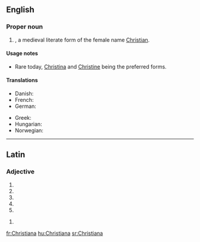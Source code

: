 ==English==

===Proper noun===
{{en-proper noun}}

# {{given name|female|from=Ancient Greek}}, a medieval literate form of the female name [[Christian]].

====Usage notes====
* Rare today, [[Christina]]  and [[Christine]] being the preferred forms.

====Translations====
{{trans-top|a female given name}}
* Danish: {{t-|da|Kristiane}}
* French: {{t+|fr|Christiane}}
* German: {{t-|de|Christiane}}
{{trans-mid}}
* Greek: {{t|el|Χρηστιάνα}}
* Hungarian: {{t|hu|Krisztiána}}
* Norwegian: {{t+|no|Kristiane}}
{{trans-bottom}}

----

==Latin==

===Adjective===
{{la-adj-form|Christiāna}}

# {{inflection of|Christianus|Christiānus|nom|f|s|lang=la}}
# {{inflection of|Christianus|Christiānus|nom|n|p|lang=la}}
# {{inflection of|Christianus|Christiānus|acc|n|p|lang=la}}
# {{inflection of|Christianus|Christiānus|voc|f|s|lang=la}}
# {{inflection of|Christianus|Christiānus|voc|n|p|lang=la}}

{{la-adj-form|Christiānā}}

# {{inflection of|Christianus|Christiānus|abl|f|s|lang=la}}
{{count page|[[Wiktionary:Page count]]}}

[[fr:Christiana]]
[[hu:Christiana]]
[[sr:Christiana]]